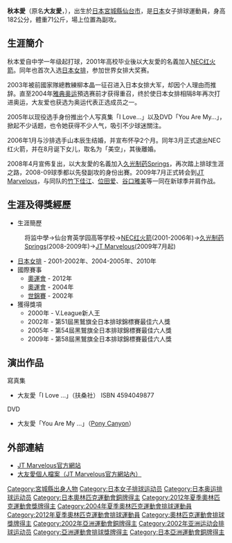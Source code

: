 {{volleyball player infobox
|fullname = 秋本愛
|nickname = Yu（ユウ）
|image = Ai Yamamoto-Otomo 1.jpg
|birth_date ={{birth_date_and_age|1982|3|24|mf=y}}
|birth_place = {{JPN}}[[宮城縣|宮城縣]][[仙台市|仙台市]]
|death_date =
|residence = {{JPN}} 
|spike = 310厘米
|block = 305厘米
|height = {{height|m=1.82}}
|weight = {{weight|kg=71}}
|position = 副攻
|currentclub = [[JT_Marvelous|JT Marvelous]]
|clubnumber = 3
|nationalteam = {{JPN}}  
}}
{{japanese|japanese=秋本愛|kana=やまもと　あい|romaji=Arkimoto Ai}}
'''秋本愛'''（原名'''大友愛'''，{{bd|1982年|3月24日}}），出生於[[日本|日本]][[宮城縣|宮城縣]][[仙台市|仙台市]]，是[[日本|日本]]女子排球運動員，身高182公分，體重71公斤，場上位置為副攻。

==生涯簡介==
秋本爱自中学一年级起打球，2001年高校毕业後以大友愛的名義加入[[NEC红火箭|NEC红火箭]]。同年也首次入选[[日本女排|日本女排]]，参加世界女排大奖赛。

2003年被前國家隊總教練柳本晶一征召进入日本女排大军，却因个人理由而推辞。直至2004年[[2004年夏季奥林匹克运动会|雅典奥运]]預选赛前才获得重召，终於使日本女排相隔8年再次打进奥运，大友爱也获选为奥运代表正选成员之一。

2005年以现役选手身份推出个人写真集「I Love…」以及DVD「You Are My…」，掀起不少话题，也令她获得不少人气，吸引不少球迷關注。

2006年1月与沙排选手山本辰生结婚，并宣布怀孕2个月。同年3月正式退出NEC红火箭，并在8月诞下女儿，取名为「美空」，其後離婚。

2008年4月宣佈复出，以大友愛的名義加入[[久光制药Springs|久光制药Springs]]，再次踏上排球生涯之路，2008-09球季都以先發副攻的身份出賽。2009年7月正式转会到[[JT吃驚仰天|JT Marvelous]]，与同队的[[竹下佳江|竹下佳江]]、[[位田爱|位田爱]]、[[谷口雅美|谷口雅美]]等一同在新球季并肩作战。

==生涯及得獎經歷==
*生涯簡歷
:将监中學→仙台育英学园高等学校→[[NEC红火箭|NEC红火箭]](2001-2006年)→[[久光制药Springs|久光制药Springs]](2008-2009年)→[[JT吃驚仰天|JT Marvelous]](2009年7月起)
*[[日本女排|日本女排]] - 2001-2002年、2004-2005年、2010年
*國際賽事
**[[奧運會|奧運會]] - 2012年
**[[奧運會|奧運會]] - 2004年
**[[世界排球錦標賽|世錦賽]] - 2002年
*獲得獎項
**2000年 - V.League新人王
**2002年 - 第51屆黑鷲旗全日本排球錦標賽最佳六人獎
**2005年 - 第54屆黑鷲旗全日本排球錦標賽最佳六人獎
**2009年 - 第58屆黑鷲旗全日本排球錦標賽最佳六人獎

==演出作品==
; 寫真集
* 大友愛「I Love …」（扶桑社） ISBN 4594049877
; DVD
* 大友愛「You Are My …」（[[Pony_Canyon|Pony Canyon]]）

==外部連結==
*[http://www.jti.co.jp/knowledge/marvelous/index.html JT Marvelous官方網站] {{Wayback|url=http://www.jti.co.jp/knowledge/marvelous/index.html |date=20160715195241 }}
*[http://www.jti.co.jp/knowledge/marvelous/profile/otomo/index.html 大友愛個人檔案（JT Marvelous官方網站內）] {{Wayback|url=http://www.jti.co.jp/knowledge/marvelous/profile/otomo/index.html |date=20120330043130 }}

{{2012年夏季奧運會日本國家女子排球隊}}
{{DEFAULTSORT:Otomo Ai}}
[[Category:宮城縣出身人物|Category:宮城縣出身人物]]
[[Category:日本女子排球运动员|Category:日本女子排球运动员]]
[[Category:日本奥运排球运动员|Category:日本奥运排球运动员]]
[[Category:日本奧林匹克運動會銅牌得主|Category:日本奧林匹克運動會銅牌得主]]
[[Category:2012年夏季奧林匹克運動會獎牌得主|Category:2012年夏季奧林匹克運動會獎牌得主]]
[[Category:2004年夏季奧林匹克運動會排球運動員|Category:2004年夏季奧林匹克運動會排球運動員]]
[[Category:2012年夏季奧林匹克運動會排球運動員|Category:2012年夏季奧林匹克運動會排球運動員]]
[[Category:奧林匹克運動會排球獎牌得主|Category:奧林匹克運動會排球獎牌得主]]
[[Category:2002年亞洲運動會銅牌得主|Category:2002年亞洲運動會銅牌得主]]
[[Category:2002年亚洲运动会排球运动员|Category:2002年亚洲运动会排球运动员]]
[[Category:亞洲運動會排球獎牌得主|Category:亞洲運動會排球獎牌得主]]
[[Category:日本亞洲運動會銅牌得主|Category:日本亞洲運動會銅牌得主]]